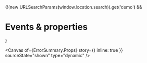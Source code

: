 
<Meta of={ErrorSummary} name="Events & properties" />

{!(new URLSearchParams(window.location.search)).get('demo') && <h1>Events & properties</h1>}

<Canvas
  of={ErrorSummary.Props}
  story={{ inline: true }}
  sourceState="shown"
  type="dynamic"
/>

<Controls of={ErrorSummary.Props} sort="requiredFirst" />

